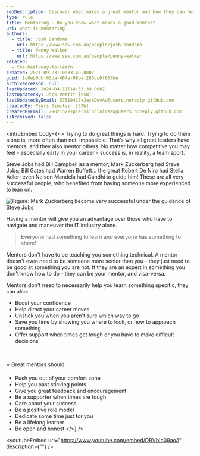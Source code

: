 ```yaml
---
seoDescription: Discover what makes a great mentor and how they can help you achieve success in your career.
type: rule
title: Mentoring - Do you know what makes a good mentor?
uri: what-is-mentoring
authors:
  - title: Josh Bandsma
    url: https://www.ssw.com.au/people/josh-bandsma
  - title: Penny Walker
    url: https://www.ssw.com.au/people/penny-walker
related:
  - the-best-way-to-learn
created: 2021-09-23T10:33:49.000Z
guid: 1c0eb0db-03da-464a-98ba-286cc6f66fbe
archivedreason: null
lastUpdated: 2024-04-11T14:33:39.000Z
lastUpdatedBy: Jack Pettit [SSW]
lastUpdatedByEmail: 57518417+JackDevAU@users.noreply.github.com
createdBy: Piers Sinclair [SSW]
createdByEmail: 79821522+pierssinclairssw@users.noreply.github.com
isArchived: false
---
```


<introEmbed
  body={<>
Trying to do great things is hard. Trying to do them alone is, more often than not, impossible. That’s why all great leaders have mentors, and they also mentor others. No matter how competitive you may feel - especially early in your career - success is, in reality, a team sport.

Steve Jobs had Bill Campbell as a mentor; Mark Zuckerberg had Steve Jobs; Bill Gates had Warren Buffett... the great Robert De Niro had Stella Adler; even Nelson Mandela had Gandhi to guide him! These are all very successful people, who benefited from having someone more experienced to lean on.

![Figure: Mark Zuckerberg became very successful under the guidance of Steve Jobs](/uploads/rules/what-is-mentoring/steve-jobs-and-mark-zuckerberg.jpg)

Having a mentor will give you an advantage over those who have to navigate and maneuver the IT industry alone.

> Everyone had something to learn and everyone has something to share!

Mentors don't have to be teaching you something technical. A mentor doesn't even need to be someone more senior than you - they just need to be good at something you are not. If they are an expert in something you don't know how to do - they can be your mentor, and visa-versa.

Mentors don't need to necessarily help you learn something specific, they can also:

- Boost your confidence
- Help direct your career moves
- Unstick you when you aren't sure which way to go
- Save you time by showing you where to look, or how to approach something
- Offer support when times get tough or you have to make difficult decisions

<br>

⭐ Great mentors should:

- Push you out of your comfort zone
- Help you past sticking points
- Give you great feedback and encouragement
- Be a supporter when times are tough
- Care about your success
- Be a positive role model
- Dedicate some time just for you
- Be a lifelong learner
- Be open and honest
  </>}
/>

<youtubeEmbed url="https://www.youtube.com/embed/DBVblb09aoA" description={""} />
